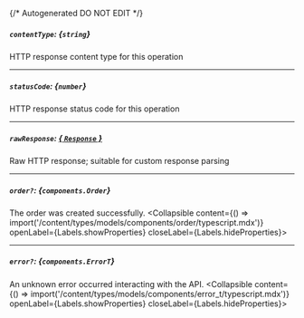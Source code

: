 {/* Autogenerated DO NOT EDIT  */}

##### `contentType`: *{`string`}*
HTTP response content type for this operation

---
##### `statusCode`: *{`number`}*
HTTP response status code for this operation

---
##### `rawResponse`: [*{ `Response` }*](https://developer.mozilla.org/en-US/docs/Web/API/Response)
Raw HTTP response; suitable for custom response parsing

---
##### `order?`: *{`components.Order`}*
The order was created successfully.
<Collapsible content={() => import('/content/types/models/components/order/typescript.mdx')} openLabel={Labels.showProperties} closeLabel={Labels.hideProperties}>
</Collapsible>

---
##### `error?`: *{`components.ErrorT`}*
An unknown error occurred interacting with the API.
<Collapsible content={() => import('/content/types/models/components/error_t/typescript.mdx')} openLabel={Labels.showProperties} closeLabel={Labels.hideProperties}>
</Collapsible>


